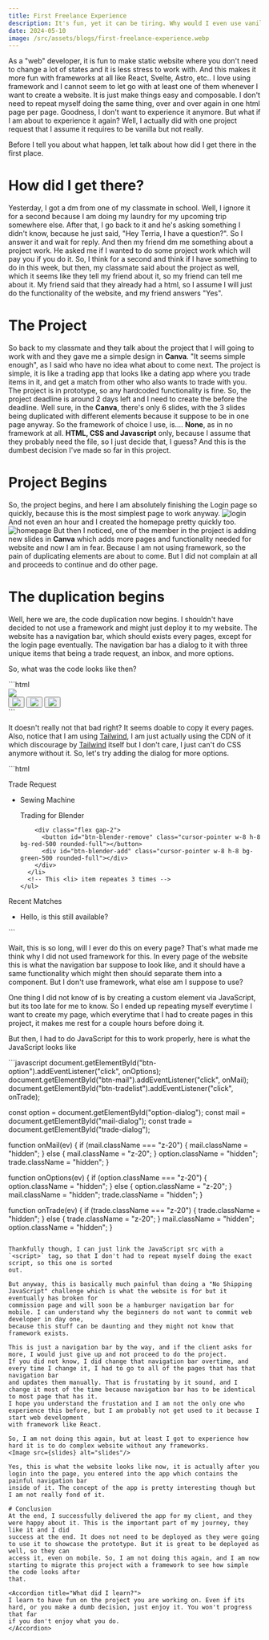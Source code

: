 ```yaml
---
title: First Freelance Experience
description: It's fun, yet it can be tiring. Why would I even use vanilla?
date: 2024-05-10
image: /src/assets/blogs/first-freelance-experience.webp
---
```



As a "web" developer, it is fun to make static website where you don't need to change a lot of states and it is less stress to work with.
And this makes it more fun with frameworks at all like React, Svelte, Astro, etc.. I love using framework and I cannot seem to let go with at least
one of them whenever I want to create a website. It is just make things easy and composable. I don't need to repeat myself doing the same thing,
over and over again in one html page per page. Goodness, I don't want to experience it anymore. But what if I am about to experience it again?
Well, I actually did with one project request that I assume it requires to be vanilla but not really.

Before I tell you about what happen, let talk about how did I get there in the first place.

# How did I get there?
Yesterday, I got a dm from one of my classmate in school. Well, I ignore it for a second because I am doing my laundry for my upcoming trip somewhere
else. After that, I go back to it and he's asking something I didn't know, because he just said, "Hey Terria, I have a question?". So I answer it and wait
for reply. And then my friend dm me something about a project work. He asked me if I wanted to do some project work which will pay you if you do it.
So, I think for a second and think if I have something to do in this week, but then, my classmate said about the project as well, which it seems like
they tell my friend about it, so my friend can tell me about it. My friend said that they already had a html, so I assume I will just do the functionality
of the website, and my friend answers "Yes".

# The Project
So back to my classmate and they talk about the project that I will going to work with and they gave me a simple design in **Canva**. "It seems simple enough",
as I said who have no idea what about to come next. The project is simple, it is like a trading app that looks like a dating app where you trade items in it,
and get a match from other who also wants to trade with you. The project is in prototype, so any hardcoded functionality is fine. So, the project deadline is around 2 days left 
and I need to create the before the deadline. Well sure, in the **Canva**, there's only 6 slides, with the 3 slides being duplicated with different 
elements because it suppose to be in one page anyway. So the framework of choice I use, is.... **None**, as in no framework at all. **HTML, CSS and Javascript** only, 
because I assume that they probably need the file, so I just decide that, I guess? And this is the dumbest decision I've made so far in this project.

# Project Begins
So, the project begins, and here I am absolutely finishing the Login page so quickly, because this is the most simplest page to work anyway. 
<Image src={login} alt="login"/>
And not even an hour and I created the homepage pretty quickly too. 
<Image src={homepage} alt="homepage"/>
But then I noticed, one of the member in the project is adding new slides in **Canva** which adds more
pages and functionality needed for website and now I am in fear. Because I am not using framework, so the pain of duplicating elements are about to come. 
But I did not complain at all and proceeds to continue and do other page.

# The duplication begins
Well, here we are, the code duplication now begins. I shouldn't have decided to not use a framework and might just deploy it to my website.
The website has a navigation bar, which should exists every pages, except for the login page eventually. The navigation bar has a dialog to it with three unique
items that being a trade request, an inbox, and more options. 

So, what was the code looks like then?

<Tab filename="slides/slides.html"/>
```html
<nav class="shadow-xl p-2">
  <div class="flex gap-4 justify-between">
    <a href="./index.html" class="w-20">
      <img src="../assets/bartree.png"/>
    </a>
    <div class="flex gap-4 items-center select-none">
      <button id="btn-tradelist">
        <img class="w-8 h-8" src="../assets/trade.png"/>
      </button>
      <button id="btn-mail">
        <img class="w-8 h-8" src="../assets/mail.png"/>
      </button>
      <button id="btn-option">
        <img class="w-8 h-8" src="../assets/cog.png"/>
      </button>
    </div>
  </div>
</nav>
```

It doesn't really not that bad right? It seems doable to copy it every pages. Also, notice that I am using [Tailwind](https://tailwindcss.com/), I am just actually using the CDN of it
which discourage by [Tailwind](https://tailwindcss.com/) itself but I don't care, I just can't do CSS anymore without it.
So, let's try adding the dialog for more options.

<Tab filename="slides/slides.html"/>
```html
<div class="hidden" id="trade-dialog">
  <div class="bg-white p-4 rounded-xl shadow-xl">
    <p class="text-2xl text-center font-bold">Trade Request</p>
    <ul class="flex flex-col gap-2">
      <li id="blender" class="flex items-center justify-between gap-2">
        <div class="flex gap-2">
          <div class="w-8 h-8 bg-gray-500 rounded-full"></div>
          <div class="flex flex-col">
            <p>Sewing Machine</p>
            <p class="text-gray-600">Trading for Blender</p>
          </div>
        </div>

        <div class="flex gap-2">
          <button id="btn-blender-remove" class="cursor-pointer w-8 h-8 bg-red-500 rounded-full"></button>
          <div id="btn-blender-add" class="cursor-pointer w-8 h-8 bg-green-500 rounded-full"></div>
        </div>
      </li>
      <!-- This <li> item repeates 3 times -->
    </ul>
  </div>
</div>

<div class="hidden" id="mail-dialog">
  <div class="bg-white p-5 rounded-xl max-h-[30rem] overflow-auto shadow-xl">
    <p class="text-green-600 mb-4 font-bold text-lg">Recent Matches</p>
      <ul class="flex flex-col gap-2">
        <li class="border-2 border-black rounded-full px-2 py-3">
          <div class="flex items-center gap-2">
            <div class="w-8 h-8 bg-cyan-400 rounded-full"></div>
            Hello, is this still available?
          </div>
        </li>
        <!-- This <li> item repeates 6 times -->
      </ul>
    </div>
  </div>
</div>
```

Wait, this is so long, will I ever do this on every page? That's what made me think why I did not used framework for this. In every page of the website
this is what the navigation bar suppose to look like, and it should have a same functionality which might then should separate them into a component.
But I don't use framework, what else am I suppose to use?

One thing I did not know of is by creating a custom element via JavaScript, but its too late for me to know. So I ended up repeating myself everytime I want to
create my page, which everytime that I had to create pages in this project, it makes me rest for a couple hours before doing it. 

But then, I had to do JavaScript for this to work properly, here is what the JavaScript looks like

<Tab filename="navbar.js"/>
```javascript
document.getElementById("btn-option").addEventListener("click", onOptions);
document.getElementById("btn-mail").addEventListener("click", onMail);
document.getElementById("btn-tradelist").addEventListener("click", onTrade);

const option = document.getElementById("option-dialog");
const mail = document.getElementById("mail-dialog");
const trade = document.getElementById("trade-dialog");

function onMail(ev) {
    if (mail.className === "z-20") {
        mail.className = "hidden";
    } else {
        mail.className = "z-20";
    }
    option.className = "hidden";
    trade.className = "hidden";
}

function onOptions(ev) {
    if (option.className === "z-20") {
        option.className = "hidden";
    } else {
        option.className = "z-20";
    }
    mail.className = "hidden";
    trade.className = "hidden";
}

function onTrade(ev) {
    if (trade.className === "z-20") {
        trade.className = "hidden";
    } else {
        trade.className = "z-20";
    }
    mail.className = "hidden";
    option.className = "hidden";
}
```

Thankfully though, I can just link the JavaScript src with a `<script>` tag, so that I don't had to repeat myself doing the exact script, so this one is sorted
out.

But anyway, this is basically much painful than doing a "No Shipping JavaScript" challenge which is what the website is for but it eventually has broken for 
commission page and will soon be a hamburger navigation bar for mobile. I can understand why the beginners do not want to commit web developer in day one,
because this stuff can be daunting and they might not know that framework exists.

This is just a navigation bar by the way, and if the client asks for more, I would just give up and not proceed to do the project.
If you did not know, I did change that navigation bar overtime, and every time I change it, I had to go to all of the pages that has that navigation bar
and updates them manually. That is frustating by it sound, and I change it most of the time because navigation bar has to be identical to most page that has it.
I hope you understand the frustation and I am not the only one who experience this before, but I am probably not get used to it because I start web development
with framework like React.

So, I am not doing this again, but at least I got to experience how hard it is to do complex website without any frameworks.
<Image src={slides} alt="slides"/>

Yes, this is what the website looks like now, it is actually after you login into the page, you entered into the app which contains the painful navigation bar
inside of it. The concept of the app is pretty interesting though but I am not really fond of it. 

# Conclusion
At the end, I successfully delivered the app for my client, and they were happy about it. This is the important part of my journey, they like it and I did
success at the end. It does not need to be deployed as they were going to use it to showcase the prototype. But it is great to be deployed as well, so they can
access it, even on mobile. So, I am not doing this again, and I am now starting to migrate this project with a framework to see how simple the code looks after
that.

<Accordion title="What did I learn?">
I learn to have fun on the project you are working on. Even if its hard, or you make a dumb decision, just enjoy it. You won't progress that far
if you don't enjoy what you do.
</Accordion>